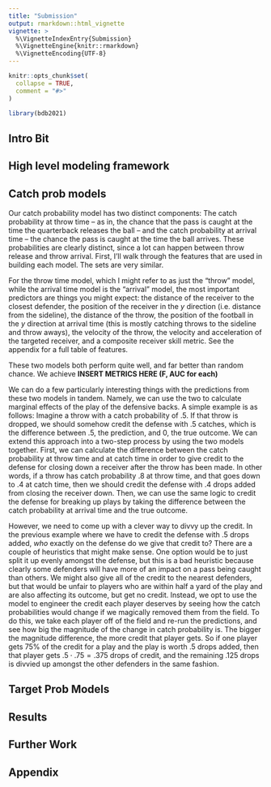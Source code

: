 ```yaml
---
title: "Submission"
output: rmarkdown::html_vignette
vignette: >
  %\VignetteIndexEntry{Submission}
  %\VignetteEngine{knitr::rmarkdown}
  %\VignetteEncoding{UTF-8}
---
```


```r
knitr::opts_chunk$set(
  collapse = TRUE,
  comment = "#>"
)
```

```r
library(bdb2021)
```

## Intro Bit


## High level modeling framework


## Catch prob models

Our catch probability model has two distinct components: The catch probability at throw time -- as in, the chance that the pass is caught at the time the quarterback releases the ball -- and the catch probability at arrival time -- the chance the pass is caught at the time the ball arrives. These probabilities are clearly distinct, since a lot can happen between throw release and throw arrival. First, I'll walk through the features that are used in building each model. The sets are very similar. 

For the throw time model, which I might refer to as just the "throw" model, while the arrival time model is the "arrival" model, the most important predictors are things you might expect: the distance of the receiver to the closest defender, the position of the receiver in the $y$ direction (i.e. distance from the sideline), the distance of the throw, the position of the football in the $y$ direction at arrival time (this is mostly catching throws to the sideline and throw aways), the velocity of the throw, the velocity and acceleration of the targeted receiver, and a composite receiver skill metric. See the appendix for a full table of features. 

These two models both perform quite well, and far better than random chance. We achieve **INSERT METRICS HERE (F, AUC for each)**

We can do a few particularly interesting things with the predictions from these two models in tandem. Namely, we can use the two to calculate marginal effects of the play of the defensive backs. A simple example is as follows: Imagine a throw with a catch probability of $.5$. If that throw is dropped, we should somehow credit the defense with $.5$ catches, which is the difference between $.5$, the prediction, and $0$, the true outcome. We can extend this approach into a two-step process by using the two models together. First, we can calculate the difference between the catch probability at throw time and at catch time in order to give credit to the defense for closing down a receiver after the throw has been made. In other words, if a throw has catch probability $.8$ at throw time, and that goes down to $.4$ at catch time, then we should credit the defense with $.4$ drops added from closing the receiver down. Then, we can use the same logic to credit the defense for breaking up plays by taking the difference between the catch probability at arrival time and the true outcome.

However, we need to come up with a clever way to divvy up the credit. In the previous example where we have to credit the defense with $.5$ drops added, *who* exactly on the defense do we give that credit to? There are a couple of heuristics that might make sense. One option would be to just split it up evenly amongst the defense, but this is a bad heuristic because clearly some defenders will have more of an impact on a pass being caught than others. We might also give all of the credit to the nearest defenders, but that would be unfair to players who are within half a yard of the play and are also affecting its outcome, but get no credit. Instead, we opt to use the model to engineer the credit each player deserves by seeing how the catch probabilities would change if we magically removed them from the field. To do this, we take each player off of the field and re-run the predictions, and see how big the magnitude of the change in catch probability is. The bigger the magnitude difference, the more credit that player gets. So if one player gets 75% of the credit for a play and the play is worth $.5$ drops added, then that player gets $.5 \cdot .75 = .375$ drops of credit, and the remaining $.125$ drops is divvied up amongst the other defenders in the same fashion.

## Target Prob Models


## Results


## Further Work


## Appendix
